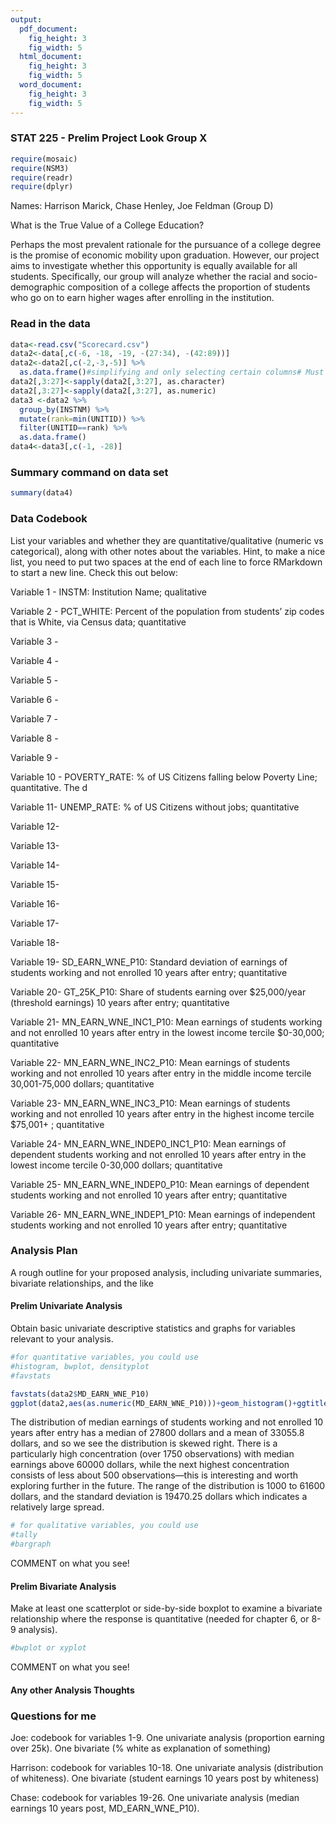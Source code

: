 ```yaml
---
output:
  pdf_document:
    fig_height: 3
    fig_width: 5
  html_document:
    fig_height: 3
    fig_width: 5
  word_document:
    fig_height: 3
    fig_width: 5
---
```

### STAT 225 - Prelim Project Look Group X

```r
require(mosaic)
require(NSM3)
require(readr)
require(dplyr)
```

Names:  Harrison Marick, Chase Henley, Joe Feldman (Group D)

What is the True Value of a College Education? 

Perhaps the most prevalent rationale for the pursuance of a college degree is the promise of economic mobility upon graduation.  However, our project aims to investigate whether this opportunity is equally available for all students.  Specifically, our group will analyze whether the racial and socio-demographic composition of a college affects the proportion of students who go on to earn higher wages after enrolling in the institution. 

### Read in the data

```r
data<-read.csv("Scorecard.csv")
data2<-data[,c(-6, -18, -19, -(27:34), -(42:89))] 
data2<-data2[,c(-2,-3,-5)] %>%
  as.data.frame()#simplifying and only selecting certain columns# Must start with a data-read in command from Prof. Wagaman
data2[,3:27]<-sapply(data2[,3:27], as.character)
data2[,3:27]<-sapply(data2[,3:27], as.numeric)
data3 <-data2 %>%
  group_by(INSTNM) %>%
  mutate(rank=min(UNITID)) %>%
  filter(UNITID==rank) %>%
  as.data.frame()
data4<-data3[,c(-1, -28)]
```

### Summary command on data set

```r
summary(data4)
```


### Data Codebook

List your variables and whether they are quantitative/qualitative (numeric vs categorical), along with other notes about the variables. Hint, to make a nice list, you need to put two spaces at the end of each line to force RMarkdown to start a new line. Check this out below:


Variable 1 -  INSTM: Institution Name; qualitative  

Variable 2 -  PCT_WHITE: Percent of the population from students' zip codes that is White, via Census data; quantitative

Variable 3 -  

Variable 4 -

Variable 5 -

Variable 6 -

Variable 7 -

Variable 8 -

Variable 9 -

Variable 10 - POVERTY_RATE: % of US Citizens falling below Poverty Line; quantitative. The d

Variable 11- UNEMP_RATE: % of US Citizens without jobs; quantitative

Variable 12- 

Variable 13-

Variable 14-

Variable 15-

Variable 16-

Variable 17-

Variable 18-

Variable 19-  SD_EARN_WNE_P10: Standard deviation of earnings of students working and not enrolled 10 years after entry; quantitative

Variable 20-  GT_25K_P10: Share of students earning over $25,000/year (threshold earnings) 10 years after entry; quantitative

Variable 21-  MN_EARN_WNE_INC1_P10: Mean earnings of students working and not enrolled 10 years after entry in the lowest income tercile $0-30,000; quantitative 

Variable 22-  MN_EARN_WNE_INC2_P10: Mean earnings of students working and not enrolled 10 years after entry in the middle income tercile 30,001-75,000 dollars; quantitative

Variable 23-  MN_EARN_WNE_INC3_P10: Mean earnings of students working and not enrolled 10 years after entry in the highest income tercile $75,001+ ; quantitative

Variable 24-  MN_EARN_WNE_INDEP0_INC1_P10: Mean earnings of dependent students working and not enrolled 10 years after entry in the lowest income tercile 0-30,000 dollars; quantitative

Variable 25-  MN_EARN_WNE_INDEP0_P10: Mean earnings of dependent students working and not enrolled 10 years after entry; quantitative

Variable 26-  MN_EARN_WNE_INDEP1_P10: Mean earnings of independent students working and not enrolled 10 years after entry; quantitative

### Analysis Plan

A rough outline for your proposed analysis, including univariate summaries, bivariate relationships, and the like

#### Prelim Univariate Analysis

Obtain basic univariate descriptive statistics and graphs for variables relevant to your analysis.

```r
#for quantitative variables, you could use
#histogram, bwplot, densityplot
#favstats
```


```r
favstats(data2$MD_EARN_WNE_P10)
ggplot(data2,aes(as.numeric(MD_EARN_WNE_P10)))+geom_histogram()+ggtitle("Distribution of median earnings of students working and not enrolled 10 years after entry")+xlab("median earnings (hundreds of dollars, e.g. 200=20000)")
```
The distribution of median earnings of students working and not enrolled 10 years after entry has a median of 27800 dollars and a mean of 33055.8 dollars, and so we see the distribution is skewed right. There is a particularly high concentration (over 1750 observations) with median earnings above 60000 dollars, while the next highest concentration consists of less about 500 observations—this is interesting and worth exploring further in the future. The range of the distribution is 1000 to 61600 dollars, and the standard deviation is 19470.25 dollars which indicates a relatively large spread.

```r
# for qualitative variables, you could use
#tally
#bargraph
```

COMMENT on what you see!


#### Prelim Bivariate Analysis

Make at least one scatterplot or side-by-side boxplot to examine a bivariate relationship where the response is quantitative (needed for chapter 6, or 8-9 analysis). 

```r
#bwplot or xyplot
```

COMMENT on what you see!

#### Any other Analysis Thoughts


### Questions for me


Joe: codebook for variables 1-9. One univariate analysis (proportion earning over 25k). One bivariate (% white as explanation of something)

Harrison: codebook for variables 10-18. One univariate analysis (distribution of whiteness). One bivariate (student earnings 10 years post by whiteness)

Chase: codebook for variables 19-26. One univariate analysis (median earnings 10 years post, MD_EARN_WNE_P10).
